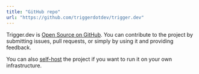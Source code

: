 ```yaml
---
title: "GitHub repo"
url: "https://github.com/triggerdotdev/trigger.dev"
---
```


Trigger.dev is [Open Source on GitHub](https://github.com/triggerdotdev/trigger.dev). You can contribute to the project by submitting issues, pull requests, or simply by using it and providing feedback.

You can also [self-host](/open-source-self-hosting) the project if you want to run it on your own infrastructure.
